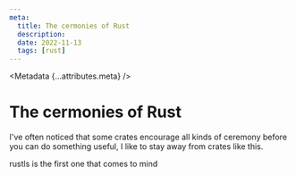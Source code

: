 ```yaml
---
meta:
  title: The cermonies of Rust
  description:
  date: 2022-11-13
  tags: [rust]
---
```



<Metadata {...attributes.meta} />

# The cermonies of Rust

I've often noticed that some crates encourage all kinds of ceremony before you
can do something useful, I like to stay away from crates like this.

rustls is the first one that comes to mind
